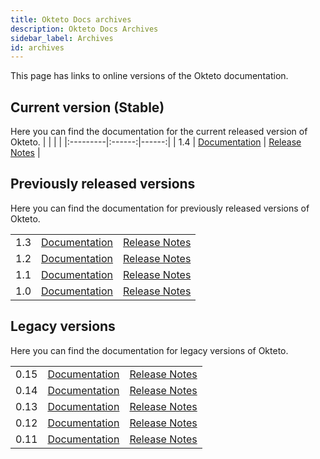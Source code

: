 ```yaml
---
title: Okteto Docs archives
description: Okteto Docs Archives
sidebar_label: Archives
id: archives
---
```


This page has links to online versions of the Okteto documentation.

## Current version (Stable)
Here you can find the documentation for the current released version of Okteto.
|          |        |       |
|:---------|:------:|------:|
| 1.4      | [Documentation](/docs/1.4/welcome/overview/)       |  [Release Notes](/docs/1.4/self-hosted/install/releases/) |


## Previously released versions

Here you can find the documentation for previously released versions of Okteto.

|          |        |       |
|:---------|:------:|------:|
| 1.3      | [Documentation](/docs/1.3/welcome/overview/)       |  [Release Notes](/docs/1.3/self-hosted/install/releases/)
| 1.2      | [Documentation](/docs/1.2/welcome/overview/)       |  [Release Notes](/docs/1.2/self-hosted/install/releases/)
| 1.1      | [Documentation](/docs/1.1/welcome/overview/)       |  [Release Notes](/docs/1.1/self-hosted/install/releases/)
| 1.0      | [Documentation](/docs/1.0/welcome/overview/)       |  [Release Notes](/docs/1.0/self-hosted/install/releases/)

## Legacy versions

Here you can find the documentation for legacy versions of Okteto.

|          |        |       |
|:---------|:------:|------:|
| 0.15      | [Documentation](/docs/0.15/welcome/overview/)       |  [Release Notes](/docs/0.15/enterprise/install/releases/)
| 0.14      | [Documentation](/docs/0.14/welcome/overview/)       |  [Release Notes](/docs/0.14/enterprise/install/releases/)
| 0.13      | [Documentation](/docs/0.13/welcome/overview/)       |  [Release Notes](/docs/0.13/enterprise/install/releases/)
| 0.12      | [Documentation](/docs/0.12/welcome/overview/)       |  [Release Notes](/docs/0.12/enterprise/install/releases/)
| 0.11      | [Documentation](/docs/0.11/welcome/overview/)       |  [Release Notes](/docs/0.11/enterprise/install/releases/)